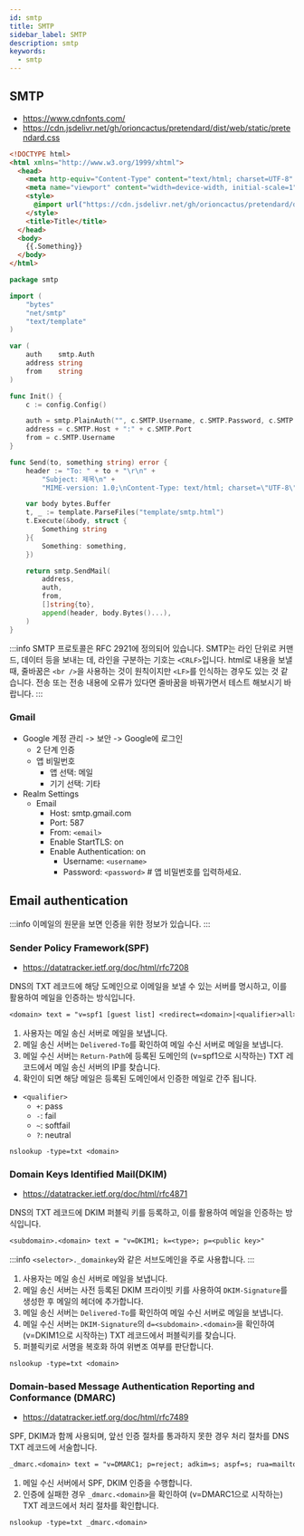 ```yaml
---
id: smtp
title: SMTP
sidebar_label: SMTP
description: smtp
keywords:
  - smtp
---
```


## SMTP

- https://www.cdnfonts.com/
- https://cdn.jsdelivr.net/gh/orioncactus/pretendard/dist/web/static/pretendard.css

```html title="template/smtp.html" {12}
<!DOCTYPE html>
<html xmlns="http://www.w3.org/1999/xhtml">
  <head>
    <meta http-equiv="Content-Type" content="text/html; charset=UTF-8" />
    <meta name="viewport" content="width=device-width, initial-scale=1" />
    <style>
      @import url("https://cdn.jsdelivr.net/gh/orioncactus/pretendard/dist/web/static/pretendard.css");
    </style>
    <title>Title</title>
  </head>
  <body>
    {{.Something}}
  </body>
</html>
```

```go
package smtp

import (
	"bytes"
	"net/smtp"
	"text/template"
)

var (
	auth    smtp.Auth
	address string
	from    string
)

func Init() {
	c := config.Config()

	auth = smtp.PlainAuth("", c.SMTP.Username, c.SMTP.Password, c.SMTP.Host)
	address = c.SMTP.Host + ":" + c.SMTP.Port
	from = c.SMTP.Username
}

func Send(to, something string) error {
	header := "To: " + to + "\r\n" +
		"Subject: 제목\n" +
		"MIME-version: 1.0;\nContent-Type: text/html; charset=\"UTF-8\";\n\n"

	var body bytes.Buffer
	t, _ := template.ParseFiles("template/smtp.html")
	t.Execute(&body, struct {
		Something string
	}{
		Something: something,
	})

	return smtp.SendMail(
		address,
		auth,
		from,
		[]string{to},
		append(header, body.Bytes()...),
	)
}
```

:::info
SMTP 프로토콜은 RFC 2921에 정의되어 있습니다. SMTP는 라인 단위로 커맨드, 데이터 등을 보내는 데, 라인을 구분하는 기호는 `<CRLF>`입니다. html로 내용을 보낼 때, 줄바꿈은 `<br />`을 사용하는 것이 원칙이지만 `<LF>`를 인식하는 경우도 있는 것 같습니다. 전송 또는 전송 내용에 오류가 있다면 줄바꿈을 바꿔가면서 테스트 해보시기 바랍니다.
:::

### Gmail

- Google 계정 관리 -\> 보안 -\> Google에 로그인
  - 2 단계 인증
  - 앱 비밀번호
    - 앱 선택: 메일
    - 기기 선택: 기타
- Realm Settings
  - Email
    - Host: smtp.gmail.com
    - Port: 587
    - From: `<email>`
    - Enable StartTLS: on
    - Enable Authentication: on
      - Username: `<username>`
      - Password: `<password>` # 앱 비밀번호를 입력하세요.

## Email authentication

:::info
이메일의 원문을 보면 인증을 위한 정보가 있습니다.
:::

### Sender Policy Framework(SPF)

- https://datatracker.ietf.org/doc/html/rfc7208

DNS의 TXT 레코드에 해당 도메인으로 이메일을 보낼 수 있는 서버를 명시하고, 이를 활용하여 메일을 인증하는 방식입니다.

```txt
<domain> text = "v=spf1 [guest list] <redirect=<domain>|<qualifier>all>"
```

1. 사용자는 메일 송신 서버로 메일을 보냅니다.
1. 메일 송신 서버는 `Delivered-To`를 확인하여 메일 수신 서버로 메일을 보냅니다.
1. 메일 수신 서버는 `Return-Path`에 등록된 도메인의 (v=spf1으로 시작하는) TXT 레코드에서 메일 송신 서버의 IP를 찾습니다.
1. 확인이 되면 해당 메일은 등록된 도메인에서 인증한 메일로 간주 됩니다.

- `<qualifier>`
  - `+`: pass
  - `-`: fail
  - `~`: softfail
  - `?`: neutral

```shell
nslookup -type=txt <domain>
```

### Domain Keys Identified Mail(DKIM)

- https://datatracker.ietf.org/doc/html/rfc4871

DNS의 TXT 레코드에 DKIM 퍼블릭 키를 등록하고, 이를 활용하여 메일을 인증하는 방식입니다.

```txt
<subdomain>.<domain> text = "v=DKIM1; k=<type>; p=<public key>"
```

:::info
`<selector>._domainkey`와 같은 서브도메인을 주로 사용합니다.
:::

1. 사용자는 메일 송신 서버로 메일을 보냅니다.
1. 메일 송신 서버는 사전 등록된 DKIM 프라이빗 키를 사용하여 `DKIM-Signature`를 생성한 후 메일의 헤더에 추가합니다.
1. 메일 송신 서버는 `Delivered-To`를 확인하여 메일 수신 서버로 메일을 보냅니다.
1. 메일 수신 서버는 `DKIM-Signature`의 `d=<subdomain>.<domain>`을 확인하여 (v=DKIM1으로 시작하는) TXT 레코드에서 퍼블릭키를 찾습니다.
1. 퍼블릭키로 서명을 복호화 하여 위변조 여부를 판단합니다.

```shell
nslookup -type=txt <domain>
```

### Domain-based Message Authentication Reporting and Conformance (DMARC)

- https://datatracker.ietf.org/doc/html/rfc7489

SPF, DKIM과 함께 사용되며, 앞선 인증 절차를 통과하지 못한 경우 처리 절차를 DNS TXT 레코드에 서술합니다.

```txt
_dmarc.<domain> text = "v=DMARC1; p=reject; adkim=s; aspf=s; rua=mailto:<email>"
```

1. 메일 수신 서버에서 SPF, DKIM 인증을 수행합니다.
1. 인증에 실패한 경우 `_dmarc.<domain>`을 확인하여 (v=DMARC1으로 시작하는) TXT 레코드에서 처리 절차를 확인합니다.

```shell
nslookup -type=txt _dmarc.<domain>
```
